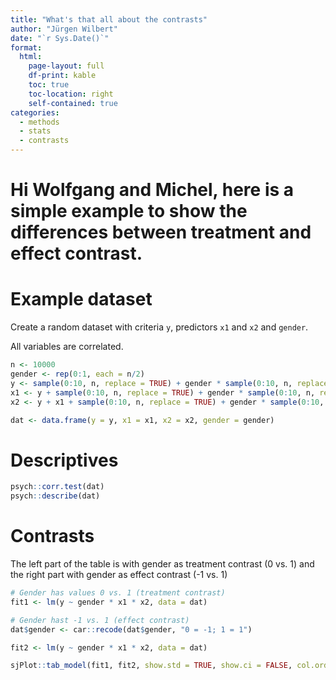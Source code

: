 ```yaml
---
title: "What's that all about the contrasts"
author: "Jürgen Wilbert"
date: "`r Sys.Date()`"
format:
  html:
    page-layout: full
    df-print: kable
    toc: true
    toc-location: right
    self-contained: true
categories:
  - methods
  - stats
  - contrasts
---
```


# Hi Wolfgang and Michel, here is a simple example to show the differences between treatment and effect contrast.

# Example dataset

Create a random dataset with criteria `y`, predictors `x1` and `x2` and `gender`.

All variables are correlated.

```r
n <- 10000
gender <- rep(0:1, each = n/2)
y <- sample(0:10, n, replace = TRUE) + gender * sample(0:10, n, replace = TRUE)
x1 <- y + sample(0:10, n, replace = TRUE) + gender * sample(0:10, n, replace = TRUE)
x2 <- y + x1 + sample(0:10, n, replace = TRUE) + gender * sample(0:10, n, replace = TRUE)

dat <- data.frame(y = y, x1 = x1, x2 = x2, gender = gender)
```

# Descriptives

```r
psych::corr.test(dat)
psych::describe(dat)
```

# Contrasts

The left part of the table is with gender as treatment contrast (0 vs. 1) and the right part with gender as effect contrast (-1 vs. 1)

```r
# Gender has values 0 vs. 1 (treatment contrast)
fit1 <- lm(y ~ gender * x1 * x2, data = dat)

# Gender hast -1 vs. 1 (effect contrast)
dat$gender <- car::recode(dat$gender, "0 = -1; 1 = 1")

fit2 <- lm(y ~ gender * x1 * x2, data = dat)

sjPlot::tab_model(fit1, fit2, show.std = TRUE, show.ci = FALSE, col.order = c("est", "se", "std.est", "p"), digits = 4)
```

